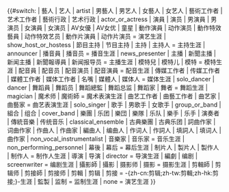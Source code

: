 {{#switch: {{{1|}}}
| 藝人 | 艺人 | artist | 男藝人 | 男艺人 | 女藝人 | 女艺人 | 藝術工作者 | 艺术工作者 | 藝術行政 | 艺术行政 | actor_or_actress | 演員 | 演员 | 男演員 | 男演员 | 女演員 | 女演员 | AV女優 | AV女优 | 童星 | 動作演員 | 动作演员 | 動作特效藝員 | 动作特效艺员 | 動作片演員 | 动作片演员 = 演艺生涯
| show_host_or_hostess | 節目主持 | 节目主持 | 主持 | 主持人 = 主持生涯
| announcer | 播音員 | 播音员 = 播音生涯
| news_presenter | 主播 | 新聞主播 | 新闻主播 | 新聞報導員 | 新闻报导员 = 主播生涯
| 模特兒 | 模特儿 | 模特 = 模特生涯
| 配音員 | 配音员 | 配音演员 | 配音演員 = 配音生涯
| 傳媒工作者 | 传媒工作者 | 媒體工作者 | 媒体工作者 | 名嘴 | 媒體人 | 媒体人 = 媒体生涯
| solo_dancer | dancer | 舞蹈員 | 舞蹈员 | 舞蹈總監 | 舞蹈总监 | 舞蹈家 | 舞者 = 舞蹈生涯
| magician | 魔术师 | 魔術師 = 魔术表演生涯
| 曲艺工作者 | 曲藝工作者 | 曲艺家 | 曲藝家 = 曲艺表演生涯
| solo_singer | 歌手 | 男歌手 | 女歌手 | group_or_band | 組合 | 组合 | cover_band | 樂團 | 乐团 | 樂団 | 樂隊 | 乐队 | 樂手 | 乐手 | 演奏者 | 傳統音樂 | 传统音乐 | classical_ensemble | 古典樂團 | 古典乐团 | 詞曲作家 | 词曲作家 | 作曲人 | 作曲家 | 編曲人 | 编曲人 | 作词人 | 作詞人 | 填詞人 | 填词人 | 曲作家 | non_vocal_instrumentalist | 音樂家 | 音乐家 = 音乐生涯
| non_performing_personnel | 幕後 | 幕后 = 幕后生涯
| 制片人 | 製片人 | 製作人 | 制作人 = 制作人生涯
| 導演 | 导演 | director = 导演生涯
| 編劇 | 编剧 | screenwriter = 编剧生涯
| 攝影師 | 攝影 | 摄影师 | 摄影 = 摄影生涯
| 剪輯師 | 剪辑师 | 剪接師 | 剪接师 | 剪輯 | 剪辑 | 剪接 = -{zh-cn:剪辑;zh-tw:剪輯;zh-hk:剪接;}-生涯
| 監製 | 监制 = 监制生涯
| none = 演艺生涯
}}<noinclude>{{Documentation}}</noinclude>